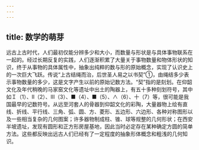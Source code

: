 ```yaml
---
---
---
```

title: 数学的萌芽
---



远古上古时代，人们最初仅能分辨多少和大小，而数量与形状是与具体事物联系在一起的。经过长期反复的实践，人们逐渐积累了大量关于事物数量和物体形状的知识，终于从事物的具体属性中，抽象出纯粹的数与形的原始概念，实现了认识史上的一次巨大飞跃。传说“上古结绳而治，后世圣人易之以书契”①，由绳结多少表示事物数量的多少，这是文字产生以前的原始记数方法。“契”指的是刻划。在仰韶文化及年代稍晚的马家窑文化等遗址中出土的陶器上，有五十多种刻划符号，其中如Ｉ（1）、Ⅱ（2）、Ⅲ（3）、■（4）、■（5）、∧（6）、十（7）等，很可能是我国最早的记数符号。从远至河套人的骨器到仰韶文化的彩陶，大量器物上绘有直线、折线、平行线、三角、弧、圆、方、菱形、五边形、六边形、各种对称图形以及一些相当复杂的几何图案；许多器物制成柱、锥、球等规整的几何形状；在西安半坡遗址，发现有圆形和正方形房屋基地，因此当时必定存在某种确定方圆的简单方法。这些都反映出远古人们已经有了一定程度的抽象形体概念和粗浅的几何知识。